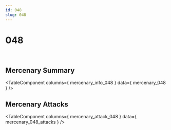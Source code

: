 ```yaml
---
id: 048
slug: 048
---
```



# 048

<div style = {{ display: "flex" }}>
    <Image img={require('@site/static/img/mercenaries/illust/thum_char_view_n_048.jpg')}/>
    <Image img={require('@site/static/img/mercenaries/illust/thum_char_view_o_048.jpg')}/>
</div>

## Mercenary Summary

<TableComponent
  columns={ mercenary_info_048 }
  data={ mercenary_048 }
/>

## Mercenary Attacks

<TableComponent
  columns={ mercenary_attack_048 }
  data={ mercenary_048_attacks }
/>